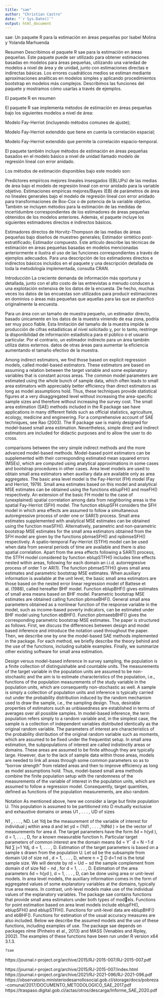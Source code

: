 ```yaml
---
title: "sae"
author: "Christian Castro"
date: "`r Sys.Date()`"
output: html_document
---
```


sae: Un paquete R para la estimación en áreas pequeñas
por Isabel Molina y Yolanda Marhuenda

Resumen
Describimos el paquete R sae para la estimación en áreas pequeñas. Este paquete puede ser utilizado para obtener estimaciones basadas en modelos para áreas pequeñas, utilizando una variedad de modelos a nivel de área y de unidad, junto con estimaciones directas e indirectas básicas. Los errores cuadráticos medios se estiman mediante aproximaciones analíticas en modelos simples y aplicando procedimientos bootstrap en modelos más complejos. Describimos las funciones del paquete y mostramos cómo usarlas a través de ejemplos.

El paquete R en resumen

El paquete R sae implementa métodos de estimación en áreas pequeñas bajo los siguientes modelos a nivel de área:

Modelo Fay-Herriot (incluyendo métodos comunes de ajuste);

Modelo Fay-Herriot extendido que tiene en cuenta la correlación espacial;

Modelo Fay-Herriot extendido que permite la correlación espacio-temporal.

El paquete también incluye métodos de estimación en áreas pequeñas basados en el modelo básico a nivel de unidad llamado modelo de regresión lineal con error anidado.

Los métodos de estimación disponibles bajo este modelo son:

Predictores empíricos mejores lineales insesgados (EBLUPs) de las medias de área bajo el modelo de regresión lineal con error anidado para la variable objetivo.
Estimaciones empíricas mejores/Bayes (EB) de parámetros de área no lineales generales bajo el modelo de regresión lineal con error anidado para transformaciones de Box-Cox o de potencia de la variable objetivo.
También se incluyen métodos para la estimación de las medidas de incertidumbre correspondientes de los estimadores de áreas pequeñas obtenidos de los modelos anteriores. Además, el paquete incluye los siguientes estimadores directos e indirectos básicos.




Estimadores directos de Horvitz-Thompson de las medias de áreas pequeñas bajo diseños de muestreo generales;
Estimador sintético post-estratificado;
Estimador compuesto.
Este artículo describe las técnicas de estimación en áreas pequeñas basadas en modelos mencionadas anteriormente e ilustra el uso de las funciones correspondientes a través de ejemplos adecuados. Para una descripción de los estimadores directos e indirectos básicos incluidos en el paquete y una descripción detallada de toda la metodología implementada, consulta CRAN.

Introducción
La creciente demanda de información más oportuna y detallada, junto con el alto costo de las entrevistas a menudo conducen a una explotación extensiva de los datos de la encuesta. De hecho, muchas veces los datos de las encuestas son utilizados para producir estimaciones en dominios o áreas más pequeñas que aquellas para las que se planificó originalmente la encuesta.

Para un área con un tamaño de muestra pequeño, un estimador directo, basado únicamente en los datos de la muestra
viniendo de esa zona, podría ser muy poco fiable. Esta limitación del tamaño de la muestra impide la producción de
cifras estadísticas al nivel solicitado y, por lo tanto, restringe la disponibilidad de información estadística
para el público o el usuario particular. Por el contrario, un estimador indirecto para un área también utiliza datos externos.
datos de otras áreas para aumentar la eficiencia aumentando el tamaño efectivo de la muestra.


Among
indirect estimators, we find those based on explicit regression models, called model-based estimators.
These estimators are based on assuming a relation between the target variable and some explanatory
variables that is constant across areas. The common model parameters are estimated using the whole
bunch of sample data, which often leads to small area estimators with appreciably better efficiency
than direct estimators as long as model assumptions hold. Thus, these techniques provide statistical
figures at a very disaggregated level without increasing the area-specific sample sizes and therefore
without increasing the survey cost. The small area estimation (SAE) methods included in the R package
sae have applications in many different fields such as official statistics, agriculture, ecology, medicine
and engineering. For a comprehensive account of SAE techniques, see Rao (2003).
The R package sae is mainly designed for model-based small area estimation. Nevertheless, simple
direct and indirect estimators are included for didactic purposes and to allow the user to do cross.

comparisons between the very simple indirect methods and the more advanced model-based methods.
Model-based point estimators can be supplemented with their corresponding estimated mean squared
errors (MSEs), which are computed using analytical approximations in some cases and bootstrap
procedures in other cases.
Area level models are used to obtain small area estimators when auxiliary data are available only
as area aggregates. The basic area level model is the Fay-Herriot (FH) model (Fay and Herriot, 1979).
Small area estimates based on this model and analytical MSE estimates can be obtained using the
functions eblupFH() and mseFH() respectively.
An extension of the basic FH model to the case of (unexplained) spatial correlation among data
from neighboring areas is the spatial Fay-Herriot (SFH) model. The function eblupSFH considers the
SFH model in which area effects are assumed to follow a simultaneous autoregressive process of
order one or SAR(1) process. Small area estimates supplemented with analytical MSE estimates can
be obtained using the function mseSFH(). Alternatively, parametric and non-parametric bootstrap
MSE estimates for the small area estimators obtained from the SFH model are given by the functions
pbmseSFH() and npbmseSFH() respectively.
A spatio-temporal Fay-Herriot (STFH) model can be used when data from several periods of
time are available and there is also spatial correlation. Apart from the area effects following a SAR(1)
process, the STFH model considered by function eblupSTFH() includes time effects nested within
areas, following for each domain an i.i.d. autorregresive process of order 1 or AR(1). The function
pbmseSTFH() gives small area estimates and parametric bootstrap MSE estimates.
When auxiliary information is available at the unit level, the basic small area estimators are those
based on the nested error linear regression model of Battese et al. (1988), called hereafter BHF model.
Function eblupBHF() gives estimates of small area means based on BHF model. Parametric bootstrap
MSE estimates are obtained calling function pbmseBHF().
General small area parameters obtained as a nonlinear function of the response variable in the
model, such as income-based poverty indicators, can be estimated under BHF model using function
ebBHF(). Function pbmseebBHF() gives the corresponding parametric bootstrap MSE estimates.
The paper is structured as follows. First, we discuss the differences between design and model
based inference and introduce the notation used throughout the paper. Then, we describe one by one
the model-based SAE methods implemented in the package. For each method, we briefly describe the
theory behind and the use of the functions, including suitable examples. Finally, we summarize other
existing software for small area estimation.

Design versus model-based inference
In survey sampling, the population is a finite collection of distinguishable and countable units. The
measurements of the target variable in the population units are assumed to be non-stochastic and the
aim is to estimate characteristics of the population, i.e., functions of the population measurements of
the study variable in the population units, which are consequently non-stochastic as well. A sample
is simply a collection of population units and inference is typically carried out under the probability
distribution induced by the random mechanism used to draw the sample, i.e., the sampling design.
Thus, desirable properties of estimators such as unbiasedness are established in terms of averages
over all possible samples.
In model-based inference, the term population refers simply to a random variable and, in the
simplest case, the sample is a collection of independent variables distributed identically as the original
random variable. The parameters of interest are characteristics of the probability distribution of the
original random variable such as moments, which are assumed to be fixed under the frequentist setup.
In small area estimation, the subpopulations of interest are called indistinctly areas or domains.
These areas are assumed to be finite although they are typically large. However, due to the lack of
sample data within those areas, models are needed to link all areas through some common parameters
so as to “borrow strength" from related areas and then to improve efficiency as long as model
assumptions hold. Thus, model-based small area methods combine the finite population setup with
the randomness of the measurements of the variable of interest in the population units, which are
assumed to follow a regression model. Consequently, target quantities, defined as functions of the
population measurements, are also random.


Notation
As mentioned above, here we consider a large but finite population U. This population is assumed
to be partitioned into D mutually exclusive and exhaustive domains or areas U1
, . . . , UD of sizes

N1
, . . . , ND. Let Ydj be the measurement of the variable of interest for individual j within area d and
let yd = (Yd1
, . . . ,YdNd
)
> be the vector of measurements for area d. The target parameters have the
form δd = h(yd
), d = 1, . . . , D, for a known measurable function h. Particular target parameters of
common interest are the domain means
δd = Y¯
d = N
−1
d
Nd
∑
j=1
Ydj, d = 1, . . . , D.
Estimation of the target parameters is based on a sample s drawn from the population U. Let sd be the
subsample from domain Ud of size nd
, d = 1, . . . , D, where n = ∑
D
d=1
nd
is the total sample size. We
will denote by rd = Ud − sd
the sample complement from domain d of size Nd − nd
, for d = 1, . . . , D.
Estimation of the area parameters δd = h(yd
), d = 1, . . . , D, can be done using area or unit-level
models. In area level models, the auxiliary information comes in the form of aggregated values of
some explanatory variables at the domains, typically true area means. In contrast, unit-level models
make use of the individual values of the explanatory variables.
The package sae contains functions that provide small area estimators under both types of models. Functions for point estimation based on area level models include eblupFH(), eblupSFH() and
eblupSTFH(). Functions for unit-level data are eblupBHF() and ebBHF(). Functions for estimation of
the usual accuracy measures are also included. Below we describe the assumed models and the use of
these functions, including examples of use. The package sae depends on packages nlme (Pinheiro
et al., 2013) and MASS (Venables and Ripley, 2002). The examples of these functions have been run
under R version x64 3.1.3.





```r
?sae
```
https://journal.r-project.org/archive/2015/RJ-2015-007/RJ-2015-007.pdf

https://journal.r-project.org/archive/2015/RJ-2015-007/index.html
https://journal.r-project.org/archive/2021/RJ-2021-096/RJ-2021-096.pdf
https://observatorio.ministeriodesarrollosocial.gob.cl/storage/docs/pobreza-comunal/2017/DOCUMENTO_METODOLOGICO_SAE_2017.pdf
https://traspaso.digital.gob.cl/actas/otros/descarga/Informe_SAE_2020.pdf

